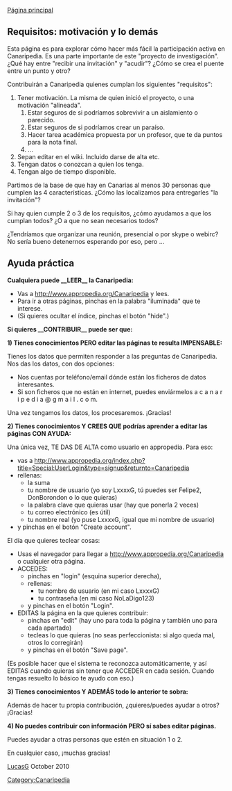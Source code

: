 [[Canaripedia|Página principal]]

== Requisitos: motivación y lo demás ==

Esta página es para explorar cómo hacer más fácil la participación activa en Canaripedia.  Es una parte importante de este "proyecto de investigación".  ¿Qué hay entre "recibir una invitación" y "acudir"?  ¿Cómo se crea el puente entre un punto y otro?

Contribuirán a Canaripedia quienes cumplan los siguientes "requisitos":
# Tener motivación.  La misma de quien inició el proyecto, o una motivación "alineada".
## Estar seguros de si podríamos sobrevivir a un aislamiento o parecido.
## Estar seguros de si podríamos crear un paraíso.
## Hacer tarea académica propuesta por un profesor, que te da puntos para la nota final.
## ...
# Sepan editar en el wiki.  Incluido darse de alta etc.
# Tengan datos o conozcan a quien los tenga.
# Tengan algo de tiempo disponible.

Partimos de la base de que hay en Canarias al menos 30 personas que cumplen las 4 características.  ¿Cómo las localizamos para entregarles "la invitación"?

Si hay quien cumple 2 o 3 de los requisitos, ¿cómo ayudamos a que los cumplan todos?  ¿O a que no sean necesarios todos?

¿Tendríamos que organizar una reunión, presencial o por skype o webirc?  No sería bueno detenernos esperando por eso, pero ...

== Ayuda práctica ==

'''Cualquiera puede __LEER__ la Canaripedia:'''

* Vas a http://www.appropedia.org/Canaripedia y lees.
* Para ir a otras páginas, pinchas en la palabra "iluminada" que te interese.
* (Si quieres ocultar el índice, pinchas el botón "hide".)

'''Si quieres __CONTRIBUIR__ puede ser que:'''

'''1) Tienes conocimientos PERO editar las páginas te resulta IMPENSABLE:'''

Tienes los datos que permiten responder a las preguntas de Canaripedia.
Nos das los datos, con dos opciones:
* Nos cuentas por teléfono/email dónde están los ficheros de datos interesantes.
* Si son ficheros que no están en internet, puedes enviármelos a  c a n a r i p e d i a @ g m a i l . c o m.
Una vez tengamos los datos, los procesaremos.  ¡Gracias!

'''2) Tienes conocimientos Y CREES QUE podrías aprender a editar las páginas CON AYUDA:'''

Una única vez, TE DAS DE ALTA como usuario en appropedia.
Para eso:
* vas a http://www.appropedia.org/index.php?title=Special:UserLogin&type=signup&returnto=Canaripedia
* rellenas:
** la suma
** tu nombre de usuario (yo soy LxxxxG, tú puedes ser Felipe2, DonBorondon o lo que quieras)
** la palabra clave que quieras usar (hay que ponerla 2 veces)
** tu correo electrónico (es útil)
** tu nombre real (yo puse LxxxxG, igual que mi nombre de usuario)
* y pinchas en el botón "Create account".

El día que quieres teclear cosas:
* Usas el navegador para llegar a http://www.appropedia.org/Canaripedia o cualquier otra página.
* ACCEDES:
** pinchas en "login" (esquina superior derecha),
** rellenas:
*** tu nombre de usuario (en mi caso LxxxxG)
*** tu contraseña (en mi caso NoLaDigo123)
** y pinchas en el botón "Login".
* EDITAS la página en la que quieres contribuir:
** pinchas en "edit" (hay uno para toda la página y también uno para cada apartado)
** tecleas lo que quieras (no seas perfeccionista: si algo queda mal, otros lo corregirán)
** y pinchas en el botón "Save page".

(Es posible hacer que el sistema te reconozca automáticamente, y así EDITAS cuando quieras sin tener que ACCEDER en cada sesión.  Cuando tengas resuelto lo básico te ayudo con eso.)

'''3) Tienes conocimientos Y ADEMÁS todo lo anterior te sobra:'''

Además de hacer tu propia contribución, ¿quieres/puedes ayudar a otros?  ¡Gracias!

'''4) No puedes contribuir con información PERO sí sabes editar páginas.'''

Puedes ayudar a otras personas que estén en situación 1 o 2.

En cualquier caso, ¡muchas gracias!

[[User:LucasG|LucasG]] October 2010

[[Category:Canaripedia]]